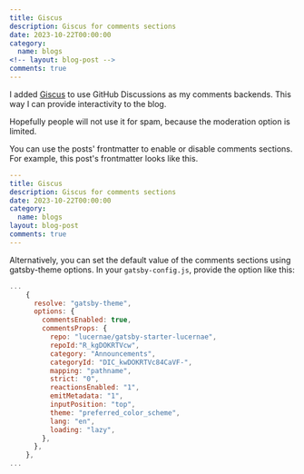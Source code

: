 ```yaml
---
title: Giscus
description: Giscus for comments sections
date: 2023-10-22T00:00:00
category:
  name: blogs
<!-- layout: blog-post -->
comments: true
---
```


I added [Giscus](https://giscus.app) to use GitHub Discussions as my comments backends.
This way I can provide interactivity to the blog.

Hopefully people will not use it for spam, because the moderation option is limited.

You can use the posts' frontmatter to enable or disable comments sections.
For example, this post's frontmatter looks like this.

```yaml
---
title: Giscus
description: Giscus for comments sections
date: 2023-10-22T00:00:00
category:
  name: blogs
layout: blog-post
comments: true
---
```

Alternatively, you can set the default value of the comments sections using gatsby-theme options.
In your `gatsby-config.js`, provide the option like this:

```js
...
    {
      resolve: "gatsby-theme",
      options: {
        commentsEnabled: true,
        commentsProps: {
          repo: "lucernae/gatsby-starter-lucernae",
          repoId:"R_kgDOKRTVcw",
          category: "Announcements",
          categoryId: "DIC_kwDOKRTVc84CaVF-",
          mapping: "pathname",
          strict: "0",
          reactionsEnabled: "1",
          emitMetadata: "1",
          inputPosition: "top",
          theme: "preferred_color_scheme",
          lang: "en",
          loading: "lazy",
        },
      },
    },
...
```

